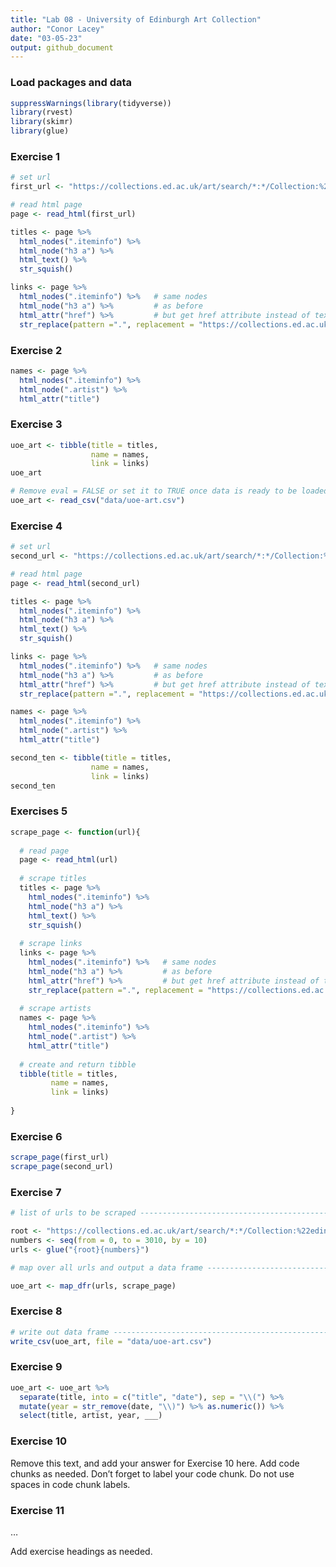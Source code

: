 ```yaml
---
title: "Lab 08 - University of Edinburgh Art Collection"
author: "Conor Lacey"
date: "03-05-23"
output: github_document
---
```


### Load packages and data

```r
suppressWarnings(library(tidyverse))
library(rvest)
library(skimr)
library(glue)
```


### Exercise 1

```r
# set url
first_url <- "https://collections.ed.ac.uk/art/search/*:*/Collection:%22edinburgh+college+of+art%7C%7C%7CEdinburgh+College+of+Art%22?offset=0"

# read html page
page <- read_html(first_url)

titles <- page %>%
  html_nodes(".iteminfo") %>%
  html_node("h3 a") %>%
  html_text() %>% 
  str_squish()

links <- page %>%
  html_nodes(".iteminfo") %>%   # same nodes
  html_node("h3 a") %>%         # as before
  html_attr("href") %>%         # but get href attribute instead of text
  str_replace(pattern =".", replacement = "https://collections.ed.ac.uk") #replacing
```

### Exercise 2

```r
names <- page %>% 
  html_nodes(".iteminfo") %>% 
  html_node(".artist") %>% 
  html_attr("title")
```

### Exercise 3

```r
uoe_art <- tibble(title = titles, 
                  name = names,
                  link = links)
uoe_art
```

```r
# Remove eval = FALSE or set it to TRUE once data is ready to be loaded
uoe_art <- read_csv("data/uoe-art.csv")
```

### Exercise 4

```r
# set url
second_url <- "https://collections.ed.ac.uk/art/search/*:*/Collection:%22edinburgh+college+of+art%7C%7C%7CEdinburgh+College+of+Art%22?offset=10"

# read html page
page <- read_html(second_url)

titles <- page %>%
  html_nodes(".iteminfo") %>%
  html_node("h3 a") %>%
  html_text() %>% 
  str_squish()

links <- page %>%
  html_nodes(".iteminfo") %>%   # same nodes
  html_node("h3 a") %>%         # as before
  html_attr("href") %>%         # but get href attribute instead of text
  str_replace(pattern =".", replacement = "https://collections.ed.ac.uk") #replacing

names <- page %>% 
  html_nodes(".iteminfo") %>% 
  html_node(".artist") %>% 
  html_attr("title")

second_ten <- tibble(title = titles, 
                  name = names,
                  link = links)
second_ten
```

### Exercises 5

```r
scrape_page <- function(url){
  
  # read page
  page <- read_html(url)
  
  # scrape titles
  titles <- page %>%
    html_nodes(".iteminfo") %>%
    html_node("h3 a") %>%
    html_text() %>% 
    str_squish()
  
  # scrape links
  links <- page %>%
    html_nodes(".iteminfo") %>%   # same nodes
    html_node("h3 a") %>%         # as before
    html_attr("href") %>%         # but get href attribute instead of text
    str_replace(pattern =".", replacement = "https://collections.ed.ac.uk") #replacing
  
  # scrape artists 
  names <- page %>% 
    html_nodes(".iteminfo") %>% 
    html_node(".artist") %>% 
    html_attr("title")
  
  # create and return tibble
  tibble(title = titles, 
         name = names,
         link = links)
  
}
```

### Exercise 6

``` r
scrape_page(first_url)
scrape_page(second_url)
```

### Exercise 7

```r
# list of urls to be scraped ---------------------------------------------------

root <- "https://collections.ed.ac.uk/art/search/*:*/Collection:%22edinburgh+college+of+art%7C%7C%7CEdinburgh+College+of+Art%22?offset="
numbers <- seq(from = 0, to = 3010, by = 10)
urls <- glue("{root}{numbers}")

# map over all urls and output a data frame ------------------------------------

uoe_art <- map_dfr(urls, scrape_page)
```

### Exercise 8
```r
# write out data frame ---------------------------------------------------------
write_csv(uoe_art, file = "data/uoe-art.csv")
```

### Exercise 9

```r


uoe_art <- uoe_art %>%
  separate(title, into = c("title", "date"), sep = "\\(") %>%
  mutate(year = str_remove(date, "\\)") %>% as.numeric()) %>%
  select(title, artist, year, ___)
```

### Exercise 10

Remove this text, and add your answer for Exercise 10 here.
Add code chunks as needed.
Don't forget to label your code chunk.
Do not use spaces in code chunk labels.

### Exercise 11

...

Add exercise headings as needed.
